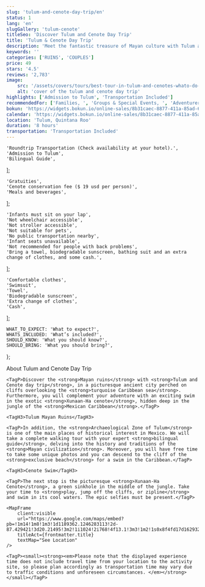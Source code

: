```yaml
---
slug: 'tulum-and-cenote-day-trip/en'
status: 1
lang: 'en'
slugGallery: 'tulum-cenote'
titleSeo: 'Discover Tulum and Cenote Day Trip'
title: 'Tulum & Cenote Day Trip'
description: 'Meet the fantastic treasure of Mayan culture with Tulum and Cenote day trip, explore all the secrets, and swim in a beautiful cenote.'
keywords: ''
categories: ['RUINS', 'COUPLES']
price: 49
stars: '4.5'
reviews: '2,783'
image:
    src: '/assets/covers/tours/best-tour-in-tulum-and-cenotes-whato-do-in-cancun.webp'
    alt: 'cover of the tulum and cenote day trip'
highlights: ['Admission to Tulum', 'Transportation Included']
recommendedFor: ['Families, ', 'Groups & Special Events, ', 'Adventurers']
bokun: 'https://widgets.bokun.io/online-sales/8b31caec-8877-411a-85ad-682828170619/experience/670339?partialView=1'
calendar: 'https://widgets.bokun.io/online-sales/8b31caec-8877-411a-85ad-682828170619/experience-calendar/670339'
location: 'Tulum, Quintana Roo'
duration: '8 hours'
transportation: 'Transportation Included'
---
```



    'Roundtrip Transportation (Check availability at your hotel).',
    'Admission to Tulum',
    'Bilingual Guide',
];

    'Gratuities',
    'Cenote conservation fee ($ 19 usd per person)',
    'Meals and beverages',
];

    'Infants must sit on your lap',
    'Not wheelchair accessible',
    'Not stroller accessible',
    'Not suitable for pets',
    'No public transportation nearby',
    'Infant seats unavailable',
    'Not recommended for people with back problems',
    'Bring a towel, biodegradable sunscreen, bathing suit and an extra change of clothes, and some cash.',
];

    'Comfortable clothes',
    'Swimsuit',
    'Towel',
    'Biodegradable sunscreen',
    'Extra change of clothes',
    'Cash',
];

    WHAT_TO_EXPECT: 'What to expect?',
    WHATS_INCLUDED: 'What’s included?',
    SHOULD_KNOW: 'What you should know?',
    SHOULD_BRING: 'What you should bring?',
};

<TulumCenotesPrices lang={frontmatter.lang} />

<Accordion client:visible title={titles.WHAT_TO_EXPECT} idHash="whatToExpect">
    <TagH2>About Tulum and Cenote Day Trip</TagH2>

    <TagP>Discover the <strong>Mayan ruins</strong> with <strong>Tulum and Cenote day trip</strong>, in a picturesque ancient city perched on cliffs overlooking the <strong>turquoise Caribbean sea</strong>. Furthermore, you will complement your adventure with an exciting swim in the exotic <strong>Xunaan-Ha cenote</strong>, hidden deep in the jungle of the <strong>Mexican Caribbean</strong>.</TagP>

    <TagH3>Tulum Mayan Ruins</TagH3>

    <TagP>In addition, the <strong>Archaeological Zone of Tulum</strong> is one of the main places of historical interest in Mexico. We will take a complete walking tour with your expert <strong>bilingual guide</strong>, delving into the history and traditions of the <strong>Mayan civilization</strong>. Moreover, you will have free time to take some unique photos and you can descend to the cliff of the <strong>exclusive beach</strong> for a swim in the Caribbean.</TagP>

    <TagH3>Cenote Swim</TagH3>

    <TagP>The next stop is the picturesque <strong>Xunaan-Ha Cenote</strong>, a green sinkhole in the middle of the jungle. Take your time to <strong>play, jump off the cliffs, or zipline</strong> and swim in its cool waters. The epic selfies must be present.</TagP>

    <MapFrame
        client:visible
        url="https://www.google.com/maps/embed?pb=!1m14!1m8!1m3!1d1189362.1246283113!2d-87.429421!3d20.21495!3m2!1i1024!2i768!4f13.1!3m3!1m2!1s0x8f4fd17d16293265%3A0xff68d6fca492c963!2sTulum!5e1!3m2!1ses!2smx!4v1703787415707!5m2!1ses!2smx"
        titleAct={frontmatter.title}
        textMap="See Location"
    />
</Accordion>

<Accordion client:visible title={titles.WHATS_INCLUDED} idHash="whatsIncluded">
    <Inclusions includes={includes} notIncludes={notIncludes} />

    <TagP><small><strong><em>Please note that the displayed experience time does not include travel time from your location to the activity site, so please plan accordingly as transportation time may vary due to traffic conditions and unforeseen circumstances. </em></strong></small></TagP>
</Accordion>

<Accordion client:visible title={titles.SHOULD_KNOW} idHash="whatYouShouldKnow">
    <ShouldKnow shouldKnow={shouldKnow} />
</Accordion>

<Accordion client:visible title={titles.SHOULD_BRING} idHash="whatYouShouldBring">
    <ShouldBring shouldBring={shouldBring} />
</Accordion>